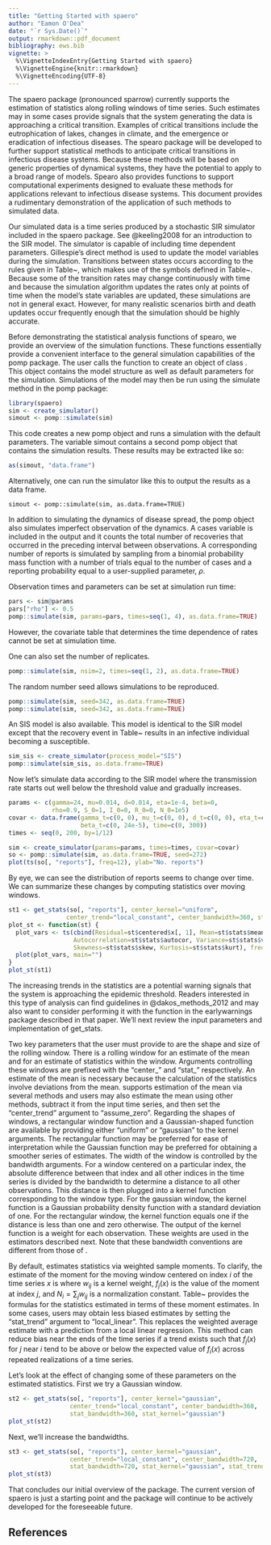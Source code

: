 ```yaml
---
title: "Getting Started with spaero"
author: "Eamon O'Dea"
date: "`r Sys.Date()`"
output: rmarkdown::pdf_document
bibliography: ews.bib
vignette: >
  %\VignetteIndexEntry{Getting Started with spaero}
  %\VignetteEngine{knitr::rmarkdown}
  %\VignetteEncoding{UTF-8}
---
```


The spaero package (pronounced sparrow) currently supports the
estimation of statistics along rolling windows of time series. Such
estimates may in some cases provide signals that the system generating
the data is approaching a critical transition. Examples of critical
transitions include the eutrophication of lakes, changes in climate,
and the emergence or eradication of infectious diseases. The spearo
package will be developed to further support statistical methods to
anticipate critical transitions in infectious disease systems. Because
these methods will be based on generic properties of dynamical
systems, they have the potential to apply to a broad range of models.
Spearo also provides functions to support computational experiments
designed to evaluate these methods for applications relevant to
infectious disease systems. This document provides a rudimentary
demonstration of the application of such methods to simulated data.

Our simulated data is a time series produced by a stochastic SIR
simulator included in the spaero package. See @keeling2008 for an
introduction to the SIR model. The simulator is capable of including
time dependent parameters. Gillespie's direct method is used to update
the model variables during the simulation. Transitions between states
occurs according to the rules given in Table~\ref{trules}, which makes
use of the symbols defined in Table~\ref{tsymb}. Because some of the
transition rates may change continuously with time and because the
simulation algorithm updates the rates only at points of time when the
model's state variables are updated, these simulations are not in
general exact. However, for many realistic scenarios birth and death
updates occur frequently enough that the simulation should be highly
accurate.

\begin{table}[h] \caption{Transition rules for our stochastic SIR model}
\label{trules}
\begin{tabular}{lll} \hline{Event}&{($\Delta S,\Delta I, \Delta R$)}&{Rate}\\
\hline birth of a susceptible & $(1,0,0)$ & $ \mu + \mu_t $\\
death of a susceptible & $(-1,0,0)$& $S (d + d_t)$\\
infection & $(-1,1,0)$ & $(\beta + \beta_t) I S + (\eta + \eta_t) S$\\
death of an infective & $(0,-1,0)$ & $I (d + d_t)$\\
recovery of an infective & $(0,-1,1)$ & $I (\gamma + \gamma_t)$\\
death of a removed & $(0,0,-1)$ & $R (d + d_t)$\\
\hline \end{tabular} \end{table}

\begin{table}[h] \caption{Model symbol definitions. Time-dependent rates have a $t$ subscript.}
\label{tsymb}
\begin{tabular}{ll}
\hline
{Symbol}&{Definition}\\
\hline
$\eta, \eta_t$ & rate of infection from outside of population (i.e., sparking rate) \\
$\beta, \beta_t$ & rates of transmission from within population contacts \\
$\mu, \mu_t$ & birth rates \\
$d, d_t$ & death rates \\
$S$ & number of susceptible individuals\\
$I$ & number of infective individuals \\
$R$ & number of removed individuals \\
$N$ & total population size, $S + I + R$ \\
\hline \end{tabular} \end{table}

Before demonstrating the statistical analysis functions of spearo, we
provide an overview of the simulation functions. These functions
essentially provide a convenient interface to the general simulation
capabilities of the pomp package. The user calls the
\texttt{create\_simulator} function to create an object of class \texttt{pomp}. This
object contains the model structure as well as default parameters for
the simulation. Simulations of the model may then be run using the
simulate method in the pomp package:
```r
library(spaero)
sim <- create_simulator()
simout <- pomp::simulate(sim)
```

This code creates a new pomp object and runs a simulation with the
default parameters. The variable simout contains a second pomp object
that contains the simulation results. These results may be extracted
like so:
```r
as(simout, "data.frame")
```

Alternatively, one can run the simulator like this to output the
results as a data frame.
```[r]
simout <- pomp::simulate(sim, as.data.frame=TRUE)
```

In addition to simulating the dynamics of disease spread, the pomp
object also simulates imperfect observation of the dynamics. A cases
variable is included in the output and it counts the total number of
recoveries that occurred in the preceding interval between
observations. A corresponding number of reports is simulated by
sampling from a binomial probability mass function with a number of
trials equal to the number of cases and a reporting probability equal
to a user-supplied parameter, $\rho$.

Observation times and parameters can be set at simulation run time:
```r
pars <- sim@params
pars["rho"] <- 0.5
pomp::simulate(sim, params=pars, times=seq(1, 4), as.data.frame=TRUE)
```
However, the covariate table that determines the time dependence of
rates cannot be set at simulation time.

One can also set the number of replicates.
```r
pomp::simulate(sim, nsim=2, times=seq(1, 2), as.data.frame=TRUE)
```

The random number seed allows simulations to be reproduced.
```r
pomp::simulate(sim, seed=342, as.data.frame=TRUE)
pomp::simulate(sim, seed=342, as.data.frame=TRUE)
```

An SIS model is also available. This model is identical to the SIR
model except that the recovery event in Table~\ref{trules} results in an
infective individual becoming a susceptible.
```r
sim_sis <- create_simulator(process_model="SIS")
pomp::simulate(sim_sis, as.data.frame=TRUE)
```

Now let's simulate data according to the SIR model where the
transmission rate starts out well below the threshold value and
gradually increases.
```r

params <- c(gamma=24, mu=0.014, d=0.014, eta=1e-4, beta=0,
            rho=0.9, S_0=1, I_0=0, R_0=0, N_0=1e5)
covar <- data.frame(gamma_t=c(0, 0), mu_t=c(0, 0), d_t=c(0, 0), eta_t=c(0, 0),
                    beta_t=c(0, 24e-5), time=c(0, 300))
times <- seq(0, 200, by=1/12)

sim <- create_simulator(params=params, times=times, covar=covar)
so <- pomp::simulate(sim, as.data.frame=TRUE, seed=272)
plot(ts(so[, "reports"], freq=12), ylab="No. reports")

```

By eye, we can see the distribution of reports seems to change over
time. We can summarize these changes by computing statistics over
moving windows.

```r

st1 <- get_stats(so[, "reports"], center_kernel="uniform",
                center_trend="local_constant", center_bandwidth=360, stat_bandwidth=360)
plot_st <- function(st) {
  plot_vars <- ts(cbind(Residual=st$centered$x[, 1], Mean=st$stats$mean,
                  Autocorrelation=st$stats$autocor, Variance=st$stats$var,
                  Skewness=st$stats$skew, Kurtosis=st$stats$kurt), freq=12)
  plot(plot_vars, main="")
}
plot_st(st1)

```

The increasing trends in the statistics are a potential warning
signals that the system is approaching the epidemic threshold. Readers
interested in this type of analysis can find guidelines in
@dakos_methods_2012 and may also want to consider performing it with
the \texttt{generic\_ews} function in the earlywarnings package
described in that paper. We'll next review the input parameters and
implementation of get_stats.

Two key parameters that the user must provide to \texttt{get\_stats}
are the shape and size of the rolling window. There is a rolling
window for an estimate of the mean and for an estimate of statistics
within the window. Arguments controlling these windows are prefixed
with the "center_" and "stat_" respectively. An estimate of the mean
is necessary because the calculation of the statistics involve
deviations from the mean. \texttt{get\_stats} supports estimation of
the mean via several methods and users may also estimate the mean
using other methods, subtract it from the input time series, and then
set the "center_trend" argument to "assume_zero". Regarding the shapes
of windows, a rectangular window function and a Gaussian-shaped
function are available by providing either "uniform" or "gaussian" to
the kernel arguments. The rectangular function may be preferred for
ease of interpretation while the Gaussian function may be preferred
for obtaining a smoother series of estimates. The width of the window
is controlled by the bandwidth arguments. For a window centered on a
particular index, the absolute difference between that index and all
other indices in the time series is divided by the bandwidth to
determine a distance to all other observations. This distance is then
plugged into a kernel function corresponding to the window type. For
the gaussian window, the kernel function is a Gaussian probability
density function with a standard deviation of one. For the rectangular
window, the kernel function equals one if the distance is less than
one and zero otherwise. The output of the kernel function is a weight
for each observation. These weights are used in the estimators
described next. Note that these bandwidth conventions are different
from those of \texttt{generic\_ews}.

By default, \texttt{get\_stats} estimates statistics via weighted
sample moments. To clarify, the estimate of the moment for the moving
window centered on index $i$ of the time series $x$ is
\begin{equation} m_i(f_j(x)) = \sum_j w_{ij} f_j(x) / N_i,
\end{equation} where $w_{ij}$ is a kernel weight, $f_j(x)$ is the
value of the moment at index $j$, and $N_i = \sum_j w_{ij}$ is a
normalization constant. Table~\ref{tstats} provides the formulas for
the statistics estimated in terms of these moment estimates.  In some
cases, users may obtain less biased estimates by setting the
"stat_trend" argument to "local_linear". This replaces the weighted
average estimate with a prediction from a local linear
regression. This method can reduce bias near the ends of the time
series if a trend exists such that $f_j(x)$ for $j$ near $i$ tend to
be above or below the expected value of $f_i(x)$ across repeated
realizations of a time series.  \begin{table}[h] \caption{Formulas for
statistics at windows in terms of moment estimates.}  \label{tstats}
\begin{tabular}{ll} \hline Statistic & Formula\\ \hline
$\textrm{mean}_i$ & $m_i(x_j)$ \\ $\textrm{variance}_i$ & $m_i((x_j -
\textrm{mean}_j)^2)$ \\ $\textrm{autocovariance}_i$ & $m_i( (x_j -
\textrm{mean}_j) (x_{j - \textrm{lag}} - \textrm{mean}_{j -
\textrm{lag}})$ \\ $\textrm{autocorrelation}_i$ &
$\textrm{autocovariance}_i / \textrm{variance}_i$ \\ $(\textrm{decay
time})_i$ & $-\textrm{lag} / (\log
\min(\max(\textrm{autocorrelation}_i, 0), 1)$) \\ $(\textrm{index of
dispersion})_i$ & $\textrm{variance}_i / \textrm{mean}_i$ \\
$(\textrm{coefficient of variation})_i$ & $(\textrm{variance}_i)^{0.5}
/ \textrm{mean}_i$ \\ $\textrm{skewness}_i$ & $m_i((x_j -
\textrm{mean}_j)^3) / (\textrm{variance}_i)^{1.5}$ \\
$\textrm{kurtosis}_i$ & $m_i((x_j - \textrm{mean}_j)^4) /
(\textrm{variance}_i)^2$ \\ \hline \end{tabular} \end{table}

Let's look at the effect of changing some of these parameters on the estimated statistics.
First we try a Gaussian window.
```r

st2 <- get_stats(so[, "reports"], center_kernel="gaussian",
                 center_trend="local_constant", center_bandwidth=360,
                 stat_bandwidth=360, stat_kernel="gaussian")
plot_st(st2)


```

Next, we'll increase the bandwidths.
```r

st3 <- get_stats(so[, "reports"], center_kernel="gaussian",
                 center_trend="local_constant", center_bandwidth=720,
                 stat_bandwidth=720, stat_kernel="gaussian", stat_trend="local_constant")
plot_st(st3)

```

That concludes our initial overview of the package. The current
version of spaero is just a starting point and the package will
continue to be actively developed for the foreseeable future.

## References
